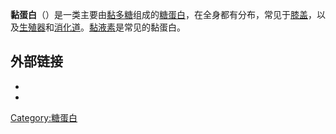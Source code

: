 {{No footnotes|time=2022-01-11T03:12:01+00:00}}
'''黏蛋白'''（{{lang-en|mucoprotein}}）是一类主要由[[黏多糖|黏多糖]]组成的[[糖蛋白|糖蛋白]]，在全身都有分布，常见于[[膝盖|膝盖]]{{le|滑膜液|synovial fluid}}，以及[[生殖器|生殖器]]和[[消化道|消化道]]。[[黏液素|黏液素]]是常见的黏蛋白。

==外部链接==
* {{MeshName|Mucoproteins}}
* {{eMedicineDictionary|Mucoprotein}}
{{biochem-stub}}
{{Glycoproteins}}
[[Category:糖蛋白|Category:糖蛋白]]